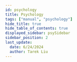 ```yaml
---
id: psychology
title: Psychology
tags: ["manual", "psychology"]
hide_title: true
hide_table_of_contents: true
displayed_sidebar: psySidebar
sidebar_position: 2
last_update:
  date: 6/24/2024
  author: Tarek Liu
---
```



<TagSearchNotes
  title="Psychology"
  description="Psychological notes about paradigms, methods, and human authentic behavioral experiments."
/>
